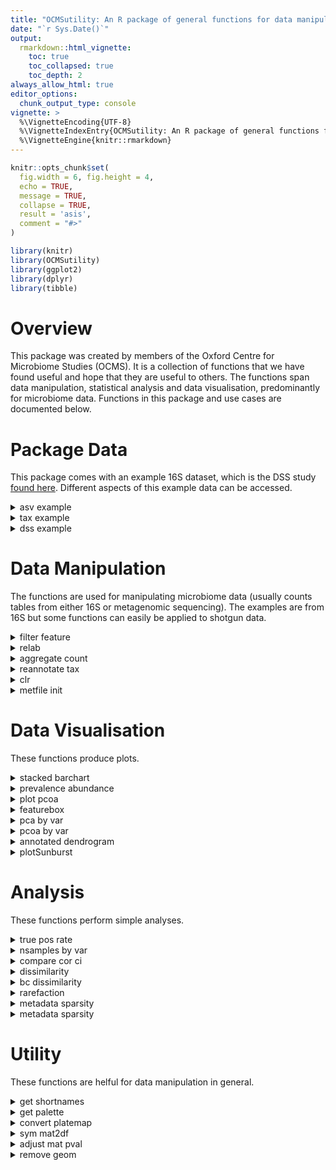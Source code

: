 ```yaml
---
title: "OCMSutility: An R package of general functions for data manipulation, analysis and visualisation"
date: "`r Sys.Date()`"
output: 
  rmarkdown::html_vignette:
    toc: true
    toc_collapsed: true
    toc_depth: 2
always_allow_html: true
editor_options: 
  chunk_output_type: console
vignette: >
  %\VignetteEncoding{UTF-8}
  %\VignetteIndexEntry{OCMSutility: An R package of general functions for data manipulation, analysis and visualisation}
  %\VignetteEngine{knitr::rmarkdown}
---
```


```r
knitr::opts_chunk$set(
  fig.width = 6, fig.height = 4,
  echo = TRUE,
  message = TRUE,
  collapse = TRUE,
  result = 'asis',
  comment = "#>"
)
```

```r
library(knitr)
library(OCMSutility)
library(ggplot2)
library(dplyr)
library(tibble)
```

# Overview

This package was created by members of the Oxford Centre for Microbiome Studies (OCMS). It is a collection of functions that we have found useful and hope that they are useful to others. The functions span data manipulation, statistical analysis and data visualisation, predominantly for microbiome data. Functions in this package and use cases are documented below.

# Package Data
This package comes with an example 16S dataset, which is the DSS study [found here](https://pmc.ncbi.nlm.nih.gov/articles/PMC6120875/). Different aspects of this example data can be accessed.

<details>
    <summary>asv example</summary>

## asv_example

A dataframe with samples in columns, features in rows. First column is `sequence`.

```r
data(asv_example)

# 49 ASVs and 296 samples
dim(asv_example)
```

</details>

<details>
    <summary>tax example</summary>

## tax_example
A dataframe of taxonomic classification of ASVs in `asv_example`
```r
data(tax_example)

# 49 ASVs, with taxonomic levels in columns 
dim(tax_example)
colnames(tax_example)
```

</details>

<details>
    <summary>dss example</summary>

## dss_example
A list of dataframes. Contains ASV count, ASV taxonomy, and metadata for the DSS experiment. Dataframes are structured to be compatible with `OCMSlooksy`

```r
data(dss_example)

summary(dss_example)
```

</details>

# Data Manipulation

The functions are used for manipulating microbiome data (usually counts tables from either 16S or metagenomic sequencing). The examples are from 16S but some functions can easily be applied to shotgun data.

<details>
    <summary>filter feature</summary>

## filter_feature

Filters count table based on sequence abundance and prevalence. This function returns several outputs that detail which features were filtered out to help with quality control.

There are three methods by which sequences can be filtered. For all three methods, the cut-off threshold is taken into consideration with the prevalence of sequences across the samples*.
1) 'abs_count' refers to read count.Sets the filter threshold at a specific read count, such that a given sequence must be observed greater than or equal to the cut-off count.
2) 'percent_sample' refers to percent of sample total. Looks at read counts as abundances relative to the sample total. This is useful for when you want to keep features that make up at least x% in your samples.
3) 'percent_dataset' refers to percent of dataset total. Looks at read counts as abundances relative to the dataset total. This is useful for when you want to keep features that make up at least x% in your dataset.

*Sequence prevalence is calculated as the number of samples in which sequence abundance is greater than or equal to the cut-off threshold.

Usage:

```r
data(dss_example)

# put featureID as rownames
tax_df <- dss_example$merged_taxonomy
count_df <- dss_example$merged_abundance_id %>%
  column_to_rownames('featureID')
# set features in count tax to be in same order
count_df <- count_df[tax_df$featureID,]

filtered_ls <- filter_feature(count_df, tax_df, 'percent_sample', 0.001, 2)
summary(filtered_ls)
filtered_count <- filtered_ls$filtered
dim(filtered_count)
kable(head(filtered_count[,1:4]))
```

</details>

<details>
    <summary>relab</summary>

## relab

This is a convenience function for converting counts into relative abundance (expressed as a % of reads).

Usage:

```r
# get example data
data(asv_example)

# rownames have to be features
asv_counts <- data.frame(asv_example[2:ncol(asv_example)], row.names=asv_example$sequence)

rel_abundance <- relab(asv_counts)
```

</details>

<details>
    <summary>aggregate count</summary>

## aggregate_count

Aggregates count on a given taxonomy level, providing an aggregated count table and the corresponding taxonomy table. Both data frames are returned in a list.

Notice that after aggregation, featureID is set to the taxonomy by which aggregation was done, and all taxonomy levels below the aggregation level are set to NA. The number of ASVs that were aggregated at each taxon is recorded in the column `n_collapse`

Usage:

```r
data(dss_example)
# featureID should be row names
feature_count <- dss_example$merged_abundance_id %>%
   tibble::column_to_rownames('featureID')

# cleanup sample names
colnames(feature_count) <- paste0('id', colnames(feature_count))
# taxonomy table must have columns 'Kingdom','Phylum',
# 'Class','Order','Family','Genus','Species'
# and feature IDs in rownames
feature_tax <- dss_example$merged_taxonomy

# set row order of count and tax tables to be the same
feature_count <- feature_count[feature_tax$featureID,]
aggregated_list <- aggregate_count(feature_count, feature_tax,
                                      aggregate_by = "Family")

summary(aggregated_list)
knitr::kable(head(aggregated_list[['count_df']][,1:5]))
knitr::kable(head(aggregated_list[['tax_df']]))
```

</details>

<details>
    <summary>reannotate tax</summary>

## reannotate_tax

Reannotates taxonomy table so that "unclassfied" assignments include higher level classifications. This helps preserve the biological meaning of an unclassfied genus (as it could be classfied at the Family level). The implications of this reannotation is illustrated using the following example:

```r
ex1 <- data.frame(ASV = paste0("ASV", 1:5),
                  Order = "order1",
                  Family = c(paste0("family", c(1,1,2,3)), 'unclassified'),
                  Genus = c("unclassified", 'genus1','unclassified','genus2',
                            "unclassified"),
                  read_count = 10)

knitr::kable(ex1)
```
Analysing the example above at the genus level would result in 3 groups: Genus1 (count 10), Genus2 (10), Unclassified (30)

If you modify your classification at the genus level to include information from higher taxonomic orders, you would get:

```r
ex2 <- ex1[,c('ASV','Order')]
ex2$Family <- c(paste0("family", c(1,1,2,3)), 'order1_unclassified')
ex2$Genus <- c('family1_unclassified','genus1','family2_unclassified','genus2',
               'order1_unclassified')
ex2$read_count <- 10

knitr::kable(ex2)
```

Analysing at the genus level now would result in 5 groups: Genus1 (10), Genus2 (10), Family1_Unclassified (10), Family2_Unclassified (10), Order1_Unclassified (10).

Usage:

```r
# showing the dummy example
old_tax <- ex1[,2:4]
old_tax$Kingdom <- 'kingdom1'
old_tax$Phylum <- 'phylum1'
old_tax$Class <- 'class1'
old_tax$Species <- 'unclassified'

old_tax <- old_tax[, c('Kingdom','Phylum','Class','Order','Family','Genus','Species')]
old_tax[old_tax == 'unclassified'] <- NA
knitr::kable(old_tax)

new_tax <- reannotate_tax(old_tax)
knitr::kable(new_tax)

# try with example data
data(asv_example)

# adding Kingdom column; removing sequence column because don't need asv IDs in this example
old_tax <- tax_example
colnames(old_tax)[1] <- 'Kingdom'
old_tax$Kingdom <- 'Bacteria'
knitr::kable(head(old_tax))

new_tax <- reannotate_tax(old_tax)
knitr::kable(head(new_tax))
```

</details>

<details>
    <summary>clr</summary>

## clr

clr uses the [ALDEx2](https://www.bioconductor.org/packages/release/bioc/html/ALDEx2.html) package to perform centred log-ratio transformation on a count matrix from for example 16S rRNA profiling.  

Usage:

```r
# rownames have to be features
asv_counts <- data.frame(asv_example[2:ncol(asv_example)], row.names=asv_example$sequence)

clr_transformed <- clr(count_dataframe = asv_counts, return_as_dataframe = TRUE)

# returns data frame with transformed abundance estamtes with imputed zeroes
class(clr_transformed)
dim(clr_transformed)
```

This will return a data frame with transformed abundance estimates (most common use case). It is also possible to return the ALDEx2 object instead.

```r
clr_transformed <- clr(count_dataframe = asv_counts, return_as_dataframe = FALSE)

# returns ALDEx2 object
class(clr_transformed)
```

</details>

<details>
    <summary>metfile init</summary>

## metfile_init

This helper function initiates a metadata table that is compatible with `OCMSlooksy`.

Usage:
This function takes the database file returned from [`ocms_16s dada2_pipeline build_db`](https://ocms-16s.readthedocs.io/en/latest/).

`db_file` is the rsqlite database file
`out_dir` output directory. default `NULL` so no output file written.
`ref_table` name of table in the database from which `sampleID` is generated. defaults NULL which uses `merged_abundance_id` (the count table) to get sampleID
`id_orient` indicates orientation of sampleID in `ref_table` in rows or in columns. options are `row` or `col`
`dummy` allows you to make a dummy column of NAs

```r
db_file <- "/path/to/db/file"
met <- metfile_init(db_file, dummy = "Group")

```

</details>

# Data Visualisation
These functions produce plots.

<details>
    <summary>stacked barchart</summary>

## stacked_barchart

A simple but common visualisation of taxonomic composition across samples. The function will plot the top_n taxa based on ranking of average relative abundance across all samples. Returns a list with "data" and "plot" so you can use the data for more custom plots if you wish.

```r

# family counts from before
counts <- aggregated_list[['count_df']]
rel_abundance <- relab(counts)

# get rid of family == NA
rel_abundance <- rel_abundance[rownames(rel_abundance) != "NA",]
stacked <- stacked_barchart(rel_abundance, top_n = 10)

stacked$plot
```

</details>

<details>
    <summary>prevalence abundance</summary>

## prevalence_abundance

It is useful to get an idea of how prevalent each taxon is and where it falls in terms of relative abundance across samples. This can help with determining filtering parameters for example. This function takes a relative abundance matrix and calculates the prevalence of each taxon and the mean realtive abundance across all samples. It returns a list of two objects, "data" and "plot".

Usage:

```r

# use the rel_abundance table as in stacked_barchart
prev_abund <- prevalence_abundance(rel_abundance)

# the plot
prev_abund$plot

```

</details>

<details>
    <summary>plot pcoa</summary>

## plot_pcoa

This is a simple PCoA function that colours all points by one metadata variable. It can be helpful to visualise metadata variables independently when assessing potential confounding metadtaa factors.

Usage:

```r
data(dss_example)
met_df <- dss_example$metadata

count_df <- dss_example$merged_abundance_id %>%
  column_to_rownames('featureID')
count_df <- count_df[,met_df$sampleID]
relab <- relab(count_df)

iter_var <- c('Genotype','Phenotype')
plist <- list()
for(i in iter_var) {
  plist[[i]] <- plot_pcoa(relab, met_df, colour = i)
}

plist[[1]]
plist[[2]]
```

This function helps plot PCA score plots. It returns a list of the original data, the PCA result and the ggplot. All dataframes are returned in such a way that that ggplot produced can be modified with additional geom layers.

Usage:
```r
# get example data
data(asv_example)

# rownames have to be features
asv_counts <- data.frame(asv_example[2:ncol(asv_example)], row.names=asv_example$sequence)

asv_transformed <- clr(count_dataframe = asv_counts, return_as_dataframe = TRUE)

# generate some random metadata for the 295 samples - 5 time points with each individual
# having a data point at each time point
metadata <- data.frame(Timepoint = c(rep("Time 1", 59),
                                     rep("Time 2", 59),
                                     rep("Time 3", 59),
                                     rep("Time 4", 59),
                                     rep("Time 5", 59)),
                       Individual = as.character(c(rep(c(1:59), 5))),
                       row.names=colnames(asv_transformed),
                       stringsAsFactors = FALSE)
metadata$ID <- rownames(metadata)

pca_result <- prcomp(t(asv_transformed), scale = TRUE)
plot_data <- plot_pca(pca_result, metadata, colourby='Timepoint')

plot_data$p

# modify default plot
add_meta <- merge(plot_data$pdata, metadata, by = 'row.names' )
col_val <- get_palette(5, "Set3")
p <- plot_data$p +
  scale_colour_manual(values = col_val) + # pick own colours
  scale_shape_manual(values=21, guide = FALSE) + # change shape and remove from legend
  geom_text(data = add_meta, aes(x = PC1, y = PC2, label = ID)) # add text label
p
```

</details>

<details>
    <summary>featurebox</summary>
    
## featurebox

This function takes a matrix of abudnances from RNA-seq or microbiome data along with a metadata dataframe and produces a boxplot for a feature(s) of interest. The main use for this function is to plot abundance estimates grouping by variable of interest. 

Usage:

```r
# get example data
data(asv_example)

# rownames have to be features
asv_counts <- data.frame(asv_example[2:ncol(asv_example)], row.names=asv_example$sequence)

# for plotting purposes we would transform the data e.g. clr
asv_clr <- clr(asv_counts)

# generate some random metadata for the 295 samples - 5 groups for example
metadata <- data.frame(Group = c(rep("Group 1", 59),
                                 rep("Group 2", 59),
                                 rep("Group 3", 59),
                                 rep("Group 4", 59),
                                 rep("Group 5", 59)),
                                 row.names=colnames(asv_clr))

# produce boxplot of random 4 features as an example grouping by Group variable
features <- sample(rownames(asv_clr), size=4)
featurebox(abundance_matrix=asv_clr, metadata=metadata, features=features, group_by="Group")
```

The default palettes used are "Set2", "Set3" and "Set4", and the result will depend on the number of colours you need. You can change the colours if you like by adding manual scale:

```r
featurebox(abundance_matrix=asv_clr, metadata=metadata, features=features, group_by="Group") +
  scale_colour_manual(values=getPalette(n=5, palette="Set1"))

```

</details>

<details>
    <summary>pca by var</summary>

## pca_by_var

This function overlays numeric metadata variables onto a PCA score plot, which can be useful during exploratory analysis where you want to see how different metadata variables map onto a PCA plot. This function produces a named list of plots, where the first plot is the score/biplot and subsequent plots are the same PCA plot but colour coded by a given metadata variable. Metadata variables can be numeric, character, or factors.

```r
set.seed(1)
data(dss_example)

# samples in rows
ddata <- dss_example$merged_abundance_id[,2:26]
rownames(ddata) <- dss_example$merged_abundance_id[,1]
ddata <- as.data.frame(t(ddata))
mdata <- dss_example$metadata
mdata <- mdata[match(rownames(ddata), mdata$sampleID),]

# creating some dummy metadata variable
mdata$var1 <- rep(rnorm(5, 25, 3), each=5)
mdata$var2 <- rep(rnorm(5, 3, 0.5), 5)
mdata$var3 <- as.factor(rep(letters[1:5], each=5))
mdata <- mdata[,c('Phenotype','var1','var2','var3')]
p_list <- pca_by_var(ddata, mdata)

# biplot
p_list$main_pca

# pca with metadata variables overlayed
p_list$Phenotype
p_list$var1
p_list$var2
p_list$var3

# can use cowplot::plot_grid to put all plots into one
cowplot::plot_grid(plotlist=list(p_list$Phenotype, p_list$var1, p_list$var2, p_list$var3))

```

</details>

<details>
    <summary>pcoa by var</summary>

## pcoa_by_var

This function overlays numeric metadata variables onto a PCoA score plot, which can be useful during exploratory analysis where you want to see how different metadata variables map onto a PCoA plot. This function produces a named list of plots, where the first plot is the plain PCoA and subsequent plots are the same PCoA plot but colour coded by a given metadata variable. Metadata variables can be numeric, character, or factors, but confidence interval ellipses will only be drawn for categorical variables.

```r
set.seed(1)
data(dss_example)
ddata <- dss_example$merged_abundance_id[,2:26]
rownames(ddata) <- dss_example$merged_abundance_id[,1]
ddata <- as.data.frame(t(relab(ddata)))

mdata <- dss_example$metadata
mdata <- mdata[match(rownames(ddata), mdata$sampleID),]

# creating some dummy metadata variable
mdata$var1 <- rnorm(25, 0.5, 3)
mdata$var2 <- rep(LETTERS[21:25], 5)
mdata$var3 <- as.factor(rep(letters[1:5], each=5))
mdata <- mdata[,c('Phenotype','var1','var2','var3')]
p_list <- pcoa_by_var(ddata, mdata, method='bray')

# pcoa
p_list$main_pcoa
# pcoa with metadata variables overlayed. no ellipses draw when variables are numeric
p_list$Phenotype
p_list$var1
p_list$var2
p_list$var3

# can use cowplot::plot_grid to put all plots into one
cowplot::plot_grid(plotlist=list(p_list$Phenotype, p_list$var1, p_list$var2, p_list$var3))
```

</details>

<details>
    <summary>annotated dendrogram</summary>

## annotated_dendrogram
This produces an annotated dendrogram showing heirarchical clustering based on a distance matrix. This is helpful for visualizing how different metadata variables map onto sample clustering. This is equivalent to the annotation bars on a heatmap, but without the heatmap values.

```r
set.seed(1)
# get relative abundance data
data(dss_example)
ddata <- dss_example$merged_abundance_id[,2:26]
rownames(ddata) <- dss_example$merged_abundance_id[,1]
ddata <- t(OCMSutility::relab(ddata))
# distance matrix
mydist <- vegan::vegdist(ddata, method='bray')
# metdata variable
mdata <- dss_example$metadata
mdata <- mdata[,c('sampleID','Genotype','Phenotype')]
annotated_dendrogram(mydist, mdata, 'sampleID')
# custom colours
col_geno <- RColorBrewer::brewer.pal(9, "Paired")[1:2]
names(col_geno) <- c('Genotype:WT','Genotype:KO')
col_phen <- RColorBrewer::brewer.pal(9, "Paired")[3:4]
names(col_phen) <- c('Phenotype:water','Phenotype:DSS')
annotated_dendrogram(mydist, mdata, 'sampleID', pal=c(col_geno, col_phen))

```
</details>

<details>
    <summary>plotSunburst</summary>

## plotSunburst
This function has been moved to be an internal function, and the `sunburstR` has been removed as a dependency (is now a suggested package). This change has come about due to lack of use and an effort to reduce the dependency overhead of the package. The funciton is still accessible with `OCMSutility:::plotSunburst`

Creates interactive sunburst plot based on taxonomy. The sunburst plot can show areas based on relative abundance or based on the number of taxa at a given taxonomic level. 

You specify a palette for each Phylum, where values are the colour palette to use and name is the corresponding phylum (e.g.`c('Bacteroidetes' = 'Oranges', 'Firmicutes' = 'Greens')`). Palettes should be from [rColorBrewer](https://www.r-graph-gallery.com/38-rcolorbrewers-palettes.html). If the number of palettes specified doesn't include all phyla in the tax table, only the specified ones will be coloured and the rest will be in grey. If palettes is set to NULL, the default colours selected by `sunbrustR` will be used.

Additionally the `highlight` parameter can be used to highlight a specific taxon at any taxonomic level and the ones that are not specified will be coloured as grey. e.g. `list("Family"=c("Enterococcaceae","Ruminacoccaceae")`. This is applied after palettes is used to colour by phylum if palettes argument is specified so you can use the `palettes` argument to choose your colour and all taxa not specified by `hightlight` are set to grey.

Note: NAs in the taxonomy table cause colouring to be assigned in unexpected order so it is best to use `reannotate_tax` to apply a taxonomy roll-down and remove all NAs. [sunburstR](https://github.com/timelyportfolio/sunburstR) uses hyphens (`-`) to distinguish taxonomic levels so any hyphens in the taxonomy name will be interpreted as two separate levels. Therefore, all hyphens are silently and automatically removed from taxonomy names

```r
data("dss_example")
# set count feature ids as rownames
count_df <- dss_example$merged_abundance_id %>%
  column_to_rownames('featureID')

# clean up some sample names
colnames(count_df) <- paste0('id', colnames(count_df))
tax_df <- dss_example$merged_taxonomy

# aggregate counts
agg_gen <- aggregate_count(count_df[tax_df$featureID,], tax_df, "Genus")
count_genus <- agg_gen$count_df

# reannotate taxonomy
tax_genus <- reannotate_tax(agg_gen$tax_df)

relab <- relab(count_genus)

# color specific phyla
# plotSunburst(relab = NULL, tax = tax_genus,  
#              palettes = c("Proteobacteria" = "Oranges",
#                           "Bacteroidetes" = "Greens"))
# color specific phyla taking into account of relative abundance
# plotSunburst(relab = relab, tax = tax_genus,  
#              palettes = c("Proteobacteria" = "Oranges", "Bacteroidetes" = "Greens"))

# highlight specific genera
# plotSunburst(relab = relab, tax = tax_genus, 
#              palettes = c("Bacteroidetes" = "Greens",'Firmicutes'='Blues'), 
#              highlight = list("Genus" = c("Bacteroides",'Clostridium XlVa')))
```
</details>


# Analysis
These functions perform simple analyses.

<details>
    <summary>true pos rate</summary>

## true_pos_rate
Calculate rate of true positives in positive control standards. Used in OCMS_zymobioimcs report.

Usage:

```r
# this would be better exemplified with actual std data rather than the example samples
data("dss_example")
data(zymobiomics)

# set count feature ids as rownames
count_df <- dss_example$merged_abundance_id %>%
  column_to_rownames('featureID')

# clean up some sample names
colnames(count_df) <- paste0('id', colnames(count_df))
tax_df <- dss_example$merged_taxonomy

# aggregate counts
agg_gen <- aggregate_count(count_df[tax_df$featureID,], tax_df, "Genus")
genus_relab <- relab(agg_gen$count_df)

true_pos_result <- true_pos_rate(relab=genus_relab,
                                    annotations=zymobiomics$anno_ncbi_16s,
                                    level='genus', cutoff=0.01)

# plot true pos rate
p <- ggplot(true_pos_result,
            aes(x=rank, y=true.pos.rate, colour=label, group=sample)) +
  geom_point() +
  theme_bw() +
  ylab("TP / (TP + FP)") +
  scale_colour_manual(values=c("grey", "purple")) +
  facet_wrap(~sample, scale="free")

p
```

</details>

<details>
    <summary>nsamples by var</summary>

## nsample_by_var
This function counts the number of samples for each individual for a given metadata variable. This is useful in time course data when you want to check how complete the metadata variables are. This is complementary to `metadata_sparsity`, which tells you which gives information on missing values, while `nsample_by_var` gives information on the available metadata.

Usage:

Takes in a dataframe where samples are in rows and metadata variables are in columns. Providing the identifier column and the metadata variables to tally, the function returns a tally of the number of non-NA samples for each identifier for a given metadata variable. 

In the example below, we have 25 patients, each with 4 time point samples, and three metadata variables.

```r
df <- data.frame(sample_id = paste0("sample", 1:100),
                patient_id = rep(LETTERS[1:25], 4),
                var1 = sample(c(rnorm(30, 10, 0.5), rnorm(40, 25, 2),
                                rep(NA, 30)), 100),
                var2 = sample(c(rnorm(65, 0.5, 0.01),
                                rep(0, 20),
rep(NA, 15)), 100),
                var3 = sample(c(letters[1:5], NA), 100, replace=TRUE))

nsample_by_var(df, 'patient_id', c('var1','var2','var3'))
```

</details>

<details>
    <summary>compare cor ci</summary>

## compare_cor_ci

Performs pairwise correlations of features with adjusted p-values. Correlations and confidence intervals calculated for each sample group.

Usage:
```r
# load example data
data(dss_example)

# subset features, features in columns
feat_mat <- dss_example$merged_abundance_id[1:6,2:26]
rownames(feat_mat) <- dss_example$merged_abundance_id[1:6,1]
feat_mat <- t(feat_mat)

# metadata in same order
met_df <- dss_example$metadata
met_df <- met_df[match(rownames(feat_mat), met_df$sampleID),]
compare_cor_ci(feat_mat, met_df$Phenotype)
```

</details>

<details>
    <summary>dissimilarity</summary>

## dissimilarity

This function is bested used for repeated measures data. The purpose of this function is to determine dissimilarity between samples using Bray-Curtis dissimilarity. This is typically done if you want to compare dissimilarity between groups or compare within-individual dissimilarity with between-individual similarity where you have multiple samples per individual. The function takes a relative abundance matrix and relevant metadata as input and outputs a data frame with Bray-Curtis dissimilarity measure that can be plotted. Below is an example where this may be of use.

Usage:

```r
# get example data
data(asv_example)

# rownames have to be features
asv_counts <- data.frame(asv_example[2:ncol(asv_example)], row.names=asv_example$sequence)

asv_relab <- relab(asv_counts)

# generate some random metadata for the 295 samples - 5 time points with each individual
# having a data point at each time point
metadata <- data.frame(Timepoint = c(rep("Time 1", 59),
                                     rep("Time 2", 59),
                                     rep("Time 3", 59),
                                     rep("Time 4", 59),
                                     rep("Time 5", 59)),
                       Individual = as.character(c(rep(c(1:59), 5))),
                       row.names=colnames(asv_relab),
                       stringsAsFactors = FALSE)

# remove samples with NA
asv_relab <- asv_relab[,!(is.na(colSums(asv_relab)))]

# make sure they are the same
metadata <- metadata[colnames(asv_relab),]

# ask the question - Are individuals more similar to each other than samples are within timepoints?

# within-individual dissimilarity
within_diss <- dissimilarity(asv_relab, metadata=metadata, individual_variable = "Individual", method="within")

knitr::kable(head(within_diss))

# between-individual dissimilarity at timpoint 1
metadata_t1 <- metadata[metadata$Timepoint == "Time 1",]
asv_relab_t1 <- asv_relab[,rownames(metadata_t1)]
between_diss <- dissimilarity(asv_relab_t1, metadata=metadata_t1, method="between")

knitr::kable(head(between_diss))

# we can then combine and plot them
diss <- bind_rows(within_diss, between_diss)
ggplot(diss, aes(x=method, y=dissimilarity)) +
  geom_violin() +
  xlab("Dissimilarity type") +
  ylab("Bray-Curtis dissimilarity") +
  theme_bw()

```

</details>

<details>
    <summary>bc dissimilarity</summary>

## bcdissimilarity

Useful for measuring sample dissimilarity using Bray-Curtis distances. You can supply a metadata variable to assign comparisons as either within-group or between group. This is useful when assessing the within group dissimilarity (either as a whole, or for each individual group) compared to between group dissimilarity. This function differs from `dissimilarity` in that this can be applied to non-repeated measures data.

If within/between group assignments are not necessary, set `var=NULL`

This function returns a list: 

* `bc_df` long dataframe of dissimilarity scores respective metadata of the comparison
* `bc_dist` symmetrical matrix of Bray-Curtis distances

```r
data(dss_example)
count_table <- dss_example$merged_abundance_id %>% column_to_rownames('featureID')
relab_table <- relab(count_table)
met_table <- dss_example$metadata

# bray curtis for one metadata variable
bc_result <- bcdissimilarity(relab_table, met_table, 'sampleID','Phenotype')
pdata <- bc_result$bc_df
p_phen <- ggplot(pdata, aes(x=value, y=dist)) +
  geom_violin() +
  theme_bw(14) +
  ylab('Bray-Curtis Dissimilarity') +
  xlab('Phenotype')

p_phen

# for multiple metadata variables
bc_data <- c()
for(var in c('Phenotype','Genotype')) {
   bc_result <- bcdissimilarity(relab_table, met_table, 'sampleID', var)
   bc_data <- rbind(bc_data, bc_result$bc_df)
}
p_bc <- ggplot(bc_data, aes(x=comparison, y=dist)) +
  geom_violin() +
  theme_bw(14) +
  facet_wrap(~met_var) +
  ylab('Bray-Curtis Dissimilarity') +
  theme(axis.title.x=element_blank())

p_bc
```

</details>

<details>
    <summary>rarefaction</summary>

## rarefaction

Useful for calculating and plotting rarefaction curve to check if read depth captures as much diversity as possible.

```r
# get example data
data(asv_example)

# rownames have to be features
asv_counts <- data.frame(asv_example[2:ncol(asv_example)], row.names=asv_example$sequence)

rarefaction <- rarefaction(asv_counts)

# default plot
p <- rarefaction$rare_p
p

# modify default plot -- remove geom_label_repel layer
p$layers[[2]] <- NULL
p
```

</details>

<details>
    <summary>metadata sparsity</summary>

## metadata_sparsity

This function checks your metadata for the number of missing values in each sample. This function can be used to check how sparse the metadata is. In human studies, it is easy to have sparse metadata which inadvertently gives subsets of samples simply based on the amount of available information. This function tallies the number of NA in each sample and returns subsets of samples based on the number of missing values they have.

Usage:

Takes in a dataframe where samples are in rows and metadata variables are in columns. The function returns a list where the first item in the list `na_tally` shows the number of samples with a given number of missing values.

```r
set.seed(1)
# setting up example metadata dataframe
 metadata_example <- data.frame(
   sampleID = LETTERS[1:10],
   group = c(rep(1:2, each = 3), rep(3, 4)),
   age = c(rnorm(6, 30, 5), rep(NA, 4)),
   sex = c(rep('F', 3), rep(NA, 4), rep('M', 3)),
   ethnicity = sample(c(NA,1,2,3), 10, replace = TRUE),
   medication = sample(c(NA,1,2), 10, replace=TRUE))

met_sparse <- metadata_sparsity(metadata_example)

summary(met_sparse)
met_sparse$na_tally
met_sparse[[3]]
met_sparse[[4]]
```

</details>

<details>
    <summary>metadata sparsity</summary>
    
## top_taxa
This returns the top most represented taxa, based on cumulative relative abundance. Cumulative sums are calculated on a per-sample basis, so taxa that passes the cumulative sum threshold in any sample are retained. For example, giving the taxa that are in the top 80% abundance in any of the samples.

Usage:
Takes in dataframe or matrix of relative abundance, with samples in columns, taxa in rows. Function returns dataframe of taxa, sample_id, relative abundance, and cumulative sum of relative abundance.

```r
# put asv relative abundance features in same order as taxonomy table
# get relative abundance data
asv_mat <- dss_example$merged_abundance_id[,2:ncol(dss_example$merged_abundance_id)]
rownames(asv_mat) <- dss_example$merged_abundance_id$featureID
relab_data <- relab(asv_mat)
# match row order of relative abundance and taxonomy data
relab_data <- relab_data[match(dss_example$merged_taxonomy$featureID,
                               rownames(relab_data)),] 
# prepend X to column names
colnames(relab_data) <- sprintf("X%s", colnames(relab_data))
# get genus-level relative abundance
genus_df <- aggregate_count(relab_data, dss_example$merged_taxonomy, 'Genus')$count_df

# get top taxa
top80 <- top_taxa(genus_df, cutoff=0.8)
print(top80[top80$sample_id == unique(top80$sample_id)[1],])
```

</details>

# Utility
These functions are helful for data manipulation in general.

<details>
    <summary>get shortnames</summary>

## get_shortnames

For visualisation purposes i.e. to not have the whole taxonomic label for a taxon you can just get the lowest rank

Usage:

```r

longname <- dss_example$merged_taxonomy$Taxon[4]
cat(longname)

get_shortnames(longname)

```

</details>


<details>
    <summary>get palette</summary>

## get_palette

This is a convenience function for getting a set of colours for plotting purposes. Setting preview=TRUE will show you the colours. The colours can be changed by adding a palette(s) to the palette argument. 

Usage:

```r
getPalette(n=10, palette="Set3", preview=TRUE)
```

</details>

<details>
    <summary>convert platemap</summary>

## convert_platemap

This function converts excel plate map to long data frame with map locations. It uses [readxl](https://readxl.tidyverse.org) to read in excel file.

Usage:
You supply the function with the excel file and specify the sheet name (if applicable) and the cell range that contains your plate map. `convert_platemap` then converts the platemap into a long data frame. The `drop_empty` function allows your to drop unlabeled wells.

```r
convert_platemap(plate_map = "my96wellplate.xlsx",
                              map_range = 'A1:H12') 
```

```r
out <- data.frame(well_id = paste0(rep(LETTERS[1:8], each = 12), rep(1:12, 8)),
           col = rep(1:12, 8),
           row = rep(LETTERS[1:8], each = 12),
           well_value = paste0('sample_name', 1:96)) 
print(summary(out))
kable(head(out))
```

```r
# example output of convert_platemap
myplate <- as.data.frame(matrix(rnorm(96, mean=0.1, sd=0.05), 
                                nrow=8, ncol=12, 
                                dimnames=list(LETTERS[1:8], 1:12)))
plate_df <- convert_platemap(from_file = FALSE, plate_map = myplate) 
print(summary(plate_df))
kable(head(plate_df))
```

</details>

<details>
    <summary>sym mat2df</summary>

## sym_mat2df

Converts symmetrical matrix to long dataframe, with columns `x`, `y`, `value`. Helpful for correlation or distance matrices

Usage:
```r
# load example data
data(dss_example)

# subset features, features in columns
feat_mat <- dss_example$merged_abundance_id[1:6,2:26]
rownames(feat_mat) <- dss_example$merged_abundance_id[1:6,1]
feat_mat <- t(feat_mat)

# correlation matrix
corr_result <- cor(feat_mat)
sym_mat2df(corr_result)
```

</details>

<details>
    <summary>adjust mat pval</summary>

## adjust_mat_pval

Adjust matrix of p-values for multiple correction and returns the adjusted p-values as symmertrical matrix or as long dataframe. Helpful for correlation matrices.

Usage:
```r
# load example data
data(dss_example)

# subset features, features in columns
feat_mat <- dss_example$merged_abundance_id[1:6,2:26]
rownames(feat_mat) <- dss_example$merged_abundance_id[1:6,1]
feat_mat <- t(feat_mat)

# correlation matrix
corr_result <- psych::corr.test(feat_mat)
adjust_mat_pval(corr_result$p)
adjust_mat_pval(corr_result$p, out_type='dataframe')
```

</details>

<details>
    <summary>remove geom</summary>

## remove_geom

Remove a specific geom layer from a ggplot.

Usage:
```r
d <- data.frame(x = runif(10),y = runif(10),label = sprintf("label%s", 1:10))
                
# ggplot with geom_text_repel from ggrepel
p1 <- ggplot(d, aes(x, y, label = label)) + 
  geom_point() + 
  geom_text()

# Remove the labels added by ggrepel.
p2 <- remove_geom(p1, "GeomText")

p1
p2
```